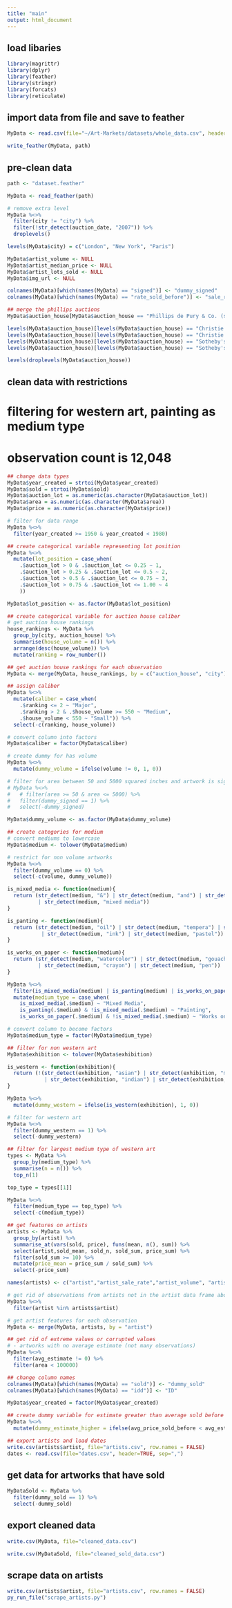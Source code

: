```yaml
---
title: "main"
output: html_document
---
```


## load libaries  

```r

library(magrittr)
library(dplyr)
library(feather)
library(stringr)
library(forcats)
library(reticulate)

```

## import data from file and save to feather

```r

MyData <- read.csv(file="~/Art-Markets/datasets/whole_data.csv", header=TRUE, sep=",")

write_feather(MyData, path)

```

## pre-clean data

```r

path <- "dataset.feather"

MyData <- read_feather(path)

# remove extra level
MyData %<>%
  filter(city != "city") %>%
  filter(!str_detect(auction_date, "2007")) %>% 
  droplevels()

levels(MyData$city) = c("London", "New York", "Paris")

MyData$artist_volume <- NULL
MyData$artist_median_price <- NULL
MyData$artist_lots_sold <- NULL
MyData$img_url <- NULL

colnames(MyData)[which(names(MyData) == "signed")] <- "dummy_signed"
colnames(MyData)[which(names(MyData) == "rate_sold_before")] <- "sale_rate_before"

## merge the phillips auctions
MyData$auction_house[MyData$auction_house == "Phillips de Pury & Co. (see Phillips)"] <- paste("Phillips", MyData$city[MyData$auction_house == "Phillips de Pury & Co. (see Phillips)"], sep=" ")

levels(MyData$auction_house)[levels(MyData$auction_house) == "Christie's London, South Kensington"] = "Christie's London"
levels(MyData$auction_house)[levels(MyData$auction_house) == "Christie's London, King Street"] = "Christie's London"
levels(MyData$auction_house)[levels(MyData$auction_house) == "Sotheby's London Benefit Auctions"] = "Sotheby's London"
levels(MyData$auction_house)[levels(MyData$auction_house) == "Sotheby's London, New Bond Street"] = "Sotheby's London"

levels(droplevels(MyData$auction_house))

```


## clean data with restrictions
# filtering for western art, painting as medium type 
# observation count is 12,048

```r

## change data types
MyData$year_created = strtoi(MyData$year_created)
MyData$sold = strtoi(MyData$sold)
MyData$auction_lot = as.numeric(as.character(MyData$auction_lot))
MyData$area = as.numeric(as.character(MyData$area))
MyData$price = as.numeric(as.character(MyData$price))

# filter for data range 
MyData %<>%
  filter(year_created >= 1950 & year_created < 1980) 

## create categorical variable representing lot position
MyData %<>%
  mutate(lot_position = case_when(
    .$auction_lot > 0 & .$auction_lot <= 0.25 ~ 1,
    .$auction_lot > 0.25 & .$auction_lot <= 0.5 ~ 2,
    .$auction_lot > 0.5 & .$auction_lot <= 0.75 ~ 3,
    .$auction_lot > 0.75 & .$auction_lot <= 1.00 ~ 4
    ))

MyData$lot_position <- as.factor(MyData$lot_position)

## create categorical variable for auction house caliber
# get auction house rankings
house_rankings <- MyData %>%
  group_by(city, auction_house) %>%
  summarise(house_volume = n()) %>%
  arrange(desc(house_volume)) %>%
  mutate(ranking = row_number()) 

## get auction house rankings for each observation
MyData <- merge(MyData, house_rankings, by = c("auction_house", "city"))

## assign caliber
MyData %<>%
  mutate(caliber = case_when(
    .$ranking <= 2 ~ "Major",
    .$ranking > 2 & .$house_volume >= 550 ~ "Medium",
    .$house_volume < 550 ~ "Small")) %>%
  select(-c(ranking, house_volume))

# convert column into factors
MyData$caliber = factor(MyData$caliber)

# create dummy for has volume
MyData %<>%
  mutate(dummy_volume = ifelse(volume != 0, 1, 0)) 

# filter for area between 50 and 5000 squared inches and artwork is signed
# MyData %<>%
#   # filter(area >= 50 & area <= 5000) %>%
#   filter(dummy_signed == 1) %>%
#   select(-dummy_signed)

MyData$dummy_volume <- as.factor(MyData$dummy_volume)

## create categories for medium
# convert mediums to lowercase
MyData$medium <- tolower(MyData$medium)

# restrict for non volume artworks 
MyData %<>%
  filter(dummy_volume == 0) %>%
  select(-c(volume, dummy_volume))

is_mixed_media <- function(medium){
  return (str_detect(medium, "&") | str_detect(medium, "and") | str_detect(medium, "with")
          | str_detect(medium, "mixed media"))
}

is_panting <- function(medium){
  return (str_detect(medium, "oil") | str_detect(medium, "tempera") | str_detect(medium, "acrylic")
           | str_detect(medium, "ink") | str_detect(medium, "pastel"))
}

is_works_on_paper <- function(medium){
  return (str_detect(medium, "watercolor") | str_detect(medium, "gouache") | str_detect(medium, "pencil")
          | str_detect(medium, "crayon") | str_detect(medium, "pen"))
}

MyData %<>%
  filter(is_mixed_media(medium) | is_panting(medium) | is_works_on_paper(medium)) %>%
  mutate(medium_type = case_when(
    is_mixed_media(.$medium) ~ "Mixed Media",
    is_panting(.$medium) & !is_mixed_media(.$medium) ~ "Painting",
    is_works_on_paper(.$medium) & !is_mixed_media(.$medium) ~ "Works on Paper"))

# convert column to become factors
MyData$medium_type = factor(MyData$medium_type)

## filter for non western art
MyData$exhibition <- tolower(MyData$exhibition)

is_western <- function(exhibition){
  return (!(str_detect(exhibition, "asian") | str_detect(exhibition, "middle eastern") | str_detect(exhibition, "turkish")
            | str_detect(exhibition, "indian") | str_detect(exhibition, "african") | str_detect(exhibition, "latin american")))
}

MyData %<>%
  mutate(dummy_western = ifelse(is_western(exhibition), 1, 0))

# filter for western art
MyData %<>%
  filter(dummy_western == 1) %>%
  select(-dummy_western)

## filter for largest medium type of western art
types <- MyData %>%
  group_by(medium_type) %>%
  summarise(n = n()) %>%
  top_n(1)

top_type = types[[1]]

MyData %<>%
  filter(medium_type == top_type) %>%
  select(-c(medium_type))

## get features on artists 
artists <- MyData %>%
  group_by(artist) %>%
  summarise_at(vars(sold, price), funs(mean, n(), sum)) %>%
  select(artist,sold_mean, sold_n, sold_sum, price_sum) %>%
  filter(sold_sum >= 10) %>%
  mutate(price_mean = price_sum / sold_sum) %>%
  select(-price_sum)

names(artists) <- c("artist","artist_sale_rate","artist_volume", "artist_num_sold","artist_avg_price")

# get rid of observations from artists not in the artist data frame above 
MyData %<>%
  filter(artist %in% artists$artist)

# get artist features for each observation
MyData <- merge(MyData, artists, by = "artist")

## get rid of extreme values or corrupted values
# - artworks with no average estimate (not many observations)
MyData %<>%
  filter(avg_estimate != 0) %>%
  filter(area < 100000)

## change column names
colnames(MyData)[which(names(MyData) == "sold")] <- "dummy_sold"
colnames(MyData)[which(names(MyData) == "idd")] <- "ID"

MyData$year_created = factor(MyData$year_created)

## create dummy variable for estimate greater than average sold before 
MyData %<>%
  mutate(dummy_estimate_higher = ifelse(avg_price_sold_before < avg_estimate,1,0))

## export artists and load dates
write.csv(artists$artist, file="artists.csv", row.names = FALSE)
dates <- read.csv(file="dates.csv", header=TRUE, sep=",")

```


## get data for artworks that have sold

```r

MyDataSold <- MyData %>%
  filter(dummy_sold == 1) %>%
  select(-dummy_sold)

```

## export cleaned data

```r

write.csv(MyData, file="cleaned_data.csv")

write.csv(MyDataSold, file="cleaned_sold_data.csv")


```

## scrape data on artists

```r

write.csv(artists$artist, file="artists.csv", row.names = FALSE)
py_run_file("scrape_artists.py")

```


